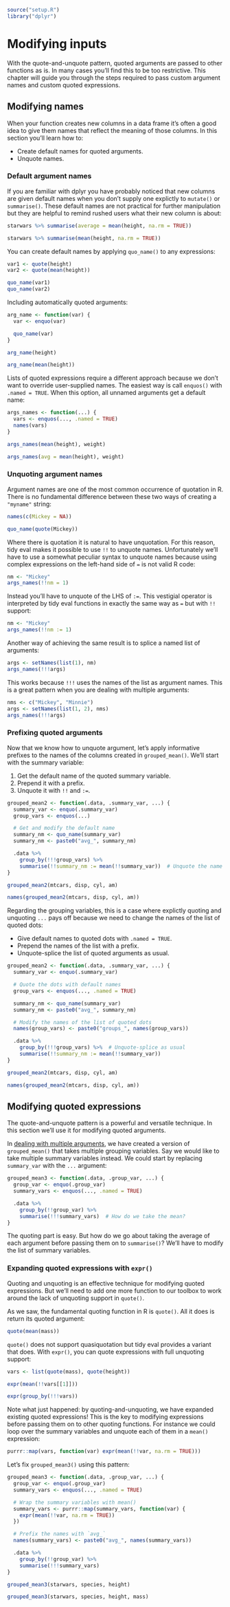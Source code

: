 
```r
source("setup.R")
library("dplyr")
```

# Modifying inputs

With the quote-and-unquote pattern, quoted arguments are passed to other functions as is. In many cases you'll find this to be too restrictive. This chapter will guide you through the steps required to pass custom argument names and custom quoted expressions.


## Modifying names

When your function creates new columns in a data frame it's often a good idea to give them names that reflect the meaning of those columns. In this section you'll learn how to:

* Create default names for quoted arguments.
* Unquote names.


### Default argument names

If you are familiar with dplyr you have probably noticed that new columns are given default names when you don't supply one explictly to `mutate()` or `summarise()`. These default names are not practical for further manipulation but they are helpful to remind rushed users what their new column is about:

```r
starwars %>% summarise(average = mean(height, na.rm = TRUE))

starwars %>% summarise(mean(height, na.rm = TRUE))
```

You can create default names by applying `quo_name()` to any expressions:

```r
var1 <- quote(height)
var2 <- quote(mean(height))

quo_name(var1)
quo_name(var2)
```

Including automatically quoted arguments:

```r
arg_name <- function(var) {
  var <- enquo(var)

  quo_name(var)
}

arg_name(height)

arg_name(mean(height))
```

Lists of quoted expressions require a different approach because we don't want to override user-supplied names. The easiest way is call `enquos()` with `.named = TRUE`. When this option, all unnamed arguments get a default name:

```r
args_names <- function(...) {
  vars <- enquos(..., .named = TRUE)
  names(vars)
}

args_names(mean(height), weight)

args_names(avg = mean(height), weight)
```


### Unquoting argument names

Argument names are one of the most common occurrence of quotation in R. There is no fundamental difference between these two ways of creating a `"myname"` string:

```r
names(c(Mickey = NA))

quo_name(quote(Mickey))
```

Where there is quotation it is natural to have unquotation. For this reason, tidy eval makes it possible to use `!!` to unquote names. Unfortunately we'll have to use a somewhat peculiar syntax to unquote names because using complex expressions on the left-hand side of `=` is not valid R code:

```r
nm <- "Mickey"
args_names(!!nm = 1)
```

Instead you'll have to unquote of the LHS of `:=`. This vestigial operator is interpreted by tidy eval functions in exactly the same way as `=` but with `!!` support:

```r
nm <- "Mickey"
args_names(!!nm := 1)
```

Another way of achieving the same result is to splice a named list of arguments:

```r
args <- setNames(list(1), nm)
args_names(!!!args)
```

This works because `!!!` uses the names of the list as argument names. This is a great pattern when you are dealing with multiple arguments:

```r
nms <- c("Mickey", "Minnie")
args <- setNames(list(1, 2), nms)
args_names(!!!args)
```


### Prefixing quoted arguments

Now that we know how to unquote argument, let's apply informative prefixes to the names of the columns created in `grouped_mean()`. We'll start with the summary variable:

1. Get the default name of the quoted summary variable.
2. Prepend it with a prefix.
3. Unquote it with `!!` and `:=`.

```r
grouped_mean2 <- function(.data, .summary_var, ...) {
  summary_var <- enquo(.summary_var)
  group_vars <- enquos(...)

  # Get and modify the default name
  summary_nm <- quo_name(summary_var)
  summary_nm <- paste0("avg_", summary_nm)

  .data %>%
    group_by(!!!group_vars) %>%
    summarise(!!summary_nm := mean(!!summary_var))  # Unquote the name
}

grouped_mean2(mtcars, disp, cyl, am)

names(grouped_mean2(mtcars, disp, cyl, am))
```

Regarding the grouping variables, this is a case where explictly quoting and unquoting `...` pays off because we need to change the names of the list of quoted dots:

- Give default names to quoted dots with `.named = TRUE`.
- Prepend the names of the list with a prefix.
- Unquote-splice the list of quoted arguments as usual.

```r
grouped_mean2 <- function(.data, .summary_var, ...) {
  summary_var <- enquo(.summary_var)

  # Quote the dots with default names
  group_vars <- enquos(..., .named = TRUE)

  summary_nm <- quo_name(summary_var)
  summary_nm <- paste0("avg_", summary_nm)

  # Modify the names of the list of quoted dots
  names(group_vars) <- paste0("groups_", names(group_vars))

  .data %>%
    group_by(!!!group_vars) %>%  # Unquote-splice as usual
    summarise(!!summary_nm := mean(!!summary_var))
}

grouped_mean2(mtcars, disp, cyl, am)

names(grouped_mean2(mtcars, disp, cyl, am))
```


## Modifying quoted expressions

The quote-and-unquote pattern is a powerful and versatile technique. In this section we'll use it for modifying quoted arguments.

In [dealing with multiple arguments](#multiple), we have created a version of `grouped_mean()` that takes multiple grouping variables. Say we would like to take multiple summary variables instead. We could start by replacing `summary_var` with the `...` argument:

```r
grouped_mean3 <- function(.data, .group_var, ...) {
  group_var <- enquo(.group_var)
  summary_vars <- enquos(..., .named = TRUE)

  .data %>%
    group_by(!!group_var) %>%
    summarise(!!!summary_vars)  # How do we take the mean?
}
```

The quoting part is easy. But how do we go about taking the average of each argument before passing them on to `summarise()`? We'll have to modify the list of summary variables.


### Expanding quoted expressions with `expr()`

Quoting and unquoting is an effective technique for modifying quoted expressions. But we'll need to add one more function to our toolbox to work around the lack of unquoting support in `quote()`.

As we saw, the fundamental quoting function in R is `quote()`. All it does is return its quoted argument:

```r
quote(mean(mass))
```

`quote()` does not support quasiquotation but tidy eval provides a variant that does. With `expr()`, you can quote expressions with full unquoting support:

```r
vars <- list(quote(mass), quote(height))

expr(mean(!!vars[[1]]))

expr(group_by(!!!vars))
```

Note what just happened: by quoting-and-unquoting, we have expanded existing quoted expressions! This is the key to modifying expressions before passing them on to other quoting functions. For instance we could loop over the summary variables and unquote each of them in a `mean()` expression:

```r
purrr::map(vars, function(var) expr(mean(!!var, na.rm = TRUE)))
```

Let's fix `grouped_mean3()` using this pattern:

```r
grouped_mean3 <- function(.data, .group_var, ...) {
  group_var <- enquo(.group_var)
  summary_vars <- enquos(..., .named = TRUE)

  # Wrap the summary variables with mean()
  summary_vars <- purrr::map(summary_vars, function(var) {
    expr(mean(!!var, na.rm = TRUE))
  })

  # Prefix the names with `avg_`
  names(summary_vars) <- paste0("avg_", names(summary_vars))

  .data %>%
    group_by(!!group_var) %>%
    summarise(!!!summary_vars)
}
```

```r
grouped_mean3(starwars, species, height)

grouped_mean3(starwars, species, height, mass)
```
